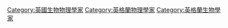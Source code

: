 [[Category:英國生物物理學家|Category:英國生物物理學家]]
[[Category:英格蘭物理學家|Category:英格蘭物理學家]]
[[Category:英格蘭生物學家|Category:英格蘭生物學家]]